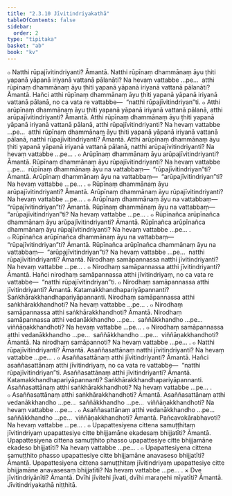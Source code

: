 ```yaml
---
title: "2.3.10 Jīvitindriyakathā"
tableOfContents: false
sidebar:
  order: 2
type: "tipitaka"
basket: "ab"
book: "kv"
---
```



<DynamicBreadcrumb />

<Division number="540" book="kv" bookNo="32" page="291">

<Paragraph number="1826" book="kv">
๐ Natthi rūpajīvitindriyanti? Āmantā. Natthi rūpīnaṃ dhammānaṃ āyu ṭhiti yapanā yāpanā iriyanā vattanā pālanāti? Na hevaṃ vattabbe …pe…  atthi rūpīnaṃ dhammānaṃ āyu ṭhiti yapanā yāpanā iriyanā vattanā pālanāti? Āmantā. Hañci atthi rūpīnaṃ dhammānaṃ āyu ṭhiti yapanā yāpanā iriyanā vattanā pālanā, no ca vata re vattabbe—  “natthi rūpajīvitindriyan”ti.
</Paragraph>

<Paragraph number="1827" book="kv">
๐ Atthi arūpīnaṃ dhammānaṃ āyu ṭhiti yapanā yāpanā iriyanā vattanā pālanā, atthi arūpajīvitindriyanti? Āmantā. Atthi rūpīnaṃ dhammānaṃ āyu ṭhiti yapanā yāpanā iriyanā vattanā pālanā, atthi rūpajīvitindriyanti? Na hevaṃ vattabbe …pe…  atthi rūpīnaṃ dhammānaṃ āyu ṭhiti yapanā yāpanā iriyanā vattanā pālanā, natthi rūpajīvitindriyanti? Āmantā. Atthi arūpīnaṃ dhammānaṃ āyu ṭhiti yapanā yāpanā iriyanā vattanā pālanā, natthi arūpajīvitindriyanti? Na hevaṃ vattabbe …pe… .
</Paragraph>

<Paragraph number="1828" book="kv">
๐ Arūpīnaṃ dhammānaṃ āyu arūpajīvitindriyanti? Āmantā. Rūpīnaṃ dhammānaṃ āyu rūpajīvitindriyanti? Na hevaṃ vattabbe …pe…  rūpīnaṃ dhammānaṃ āyu na vattabbaṃ—  “rūpajīvitindriyan”ti? Āmantā. Arūpīnaṃ dhammānaṃ āyu na vattabbaṃ—  “arūpajīvitindriyan”ti? Na hevaṃ vattabbe …pe… .
</Paragraph>

</Division>
<Division number="541" book="kv" bookNo="32" page="292">

<Paragraph number="1829" book="kv">
๐ Rūpīnaṃ dhammānaṃ āyu arūpajīvitindriyanti? Āmantā. Arūpīnaṃ dhammānaṃ āyu rūpajīvitindriyanti? Na hevaṃ vattabbe …pe… .
</Paragraph>

<Paragraph number="1830" book="kv">
๐ Arūpīnaṃ dhammānaṃ āyu na vattabbaṃ—  “rūpajīvitindriyan”ti? Āmantā. Rūpīnaṃ dhammānaṃ āyu na vattabbaṃ—  “arūpajīvitindriyan”ti? Na hevaṃ vattabbe …pe… .
</Paragraph>

<Paragraph number="1831" book="kv">
๐ Rūpīnañca arūpīnañca dhammānaṃ āyu arūpajīvitindriyanti? Āmantā. Rūpīnañca arūpīnañca dhammānaṃ āyu rūpajīvitindriyanti? Na hevaṃ vattabbe …pe… .
</Paragraph>

<Paragraph number="1832" book="kv">
๐ Rūpīnañca arūpīnañca dhammānaṃ āyu na vattabbaṃ—  “rūpajīvitindriyan”ti? Āmantā. Rūpīnañca arūpīnañca dhammānaṃ āyu na vattabbaṃ—  “arūpajīvitindriyan”ti? Na hevaṃ vattabbe …pe…  natthi rūpajīvitindriyanti? Āmantā. Nirodhaṃ samāpannassa natthi jīvitindriyanti? Na hevaṃ vattabbe …pe… .
</Paragraph>

</Division>
<Division number="542" book="kv" bookNo="32" page="292">

<Paragraph number="1833" book="kv">
๐ Nirodhaṃ samāpannassa atthi jīvitindriyanti? Āmantā. Hañci nirodhaṃ samāpannassa atthi jīvitindriyaṃ, no ca vata re vattabbe—  “natthi rūpajīvitindriyan”ti.
</Paragraph>

<Paragraph number="1834" book="kv">
๐ Nirodhaṃ samāpannassa atthi jīvitindriyanti? Āmantā. Katamakkhandhapariyāpannanti? Saṅkhārakkhandhapariyāpannanti. Nirodhaṃ samāpannassa atthi saṅkhārakkhandhoti? Na hevaṃ vattabbe …pe… .
</Paragraph>

<Paragraph number="1835" book="kv">
๐ Nirodhaṃ samāpannassa atthi saṅkhārakkhandhoti? Āmantā. Nirodhaṃ samāpannassa atthi vedanākkhandho …pe…  saññākkhandho …pe…  viññāṇakkhandhoti? Na hevaṃ vattabbe …pe… .
</Paragraph>

<Paragraph number="1836" book="kv">
๐ Nirodhaṃ samāpannassa atthi vedanākkhandho …pe…  saññākkhandho …pe…  viññāṇakkhandhoti? Āmantā. Na nirodhaṃ samāpannoti? Na hevaṃ vattabbe …pe… .
</Paragraph>

</Division>
<Division number="543" book="kv" bookNo="32" page="292">

<Paragraph number="1837" book="kv">
๐ Natthi rūpajīvitindriyanti? Āmantā. Asaññasattānaṃ natthi jīvitindriyanti? Na hevaṃ vattabbe …pe… .
</Paragraph>

<Paragraph number="1838" book="kv">
๐ Asaññasattānaṃ atthi jīvitindriyanti? Āmantā. Hañci asaññasattānaṃ atthi jīvitindriyaṃ, no ca vata re vattabbe—  “natthi rūpajīvitindriyan”ti. Asaññasattānaṃ atthi jīvitindriyanti? Āmantā. Katamakkhandhapariyāpannanti? Saṅkhārakkhandhapariyāpannanti. Asaññasattānaṃ atthi saṅkhārakkhandhoti? Na hevaṃ vattabbe …pe… .
</Paragraph>

<Paragraph number="1839" book="kv">
๐ Asaññasattānaṃ atthi saṅkhārakkhandhoti? Āmantā. Asaññasattānaṃ atthi vedanākkhandho …pe…  saññākkhandho …pe…  viññāṇakkhandhoti? Na hevaṃ vattabbe …pe… .
</Paragraph>

<Paragraph number="1840" book="kv">
๐ Asaññasattānaṃ atthi vedanākkhandho …pe…  saññākkhandho …pe…  viññāṇakkhandhoti? Āmantā. Pañcavokārabhavoti? Na hevaṃ vattabbe …pe… .
</Paragraph>

</Division>
<Division number="544" book="kv" bookNo="32" page="293">

<Paragraph number="1841" book="kv">
๐ Upapattesiyena cittena samuṭṭhitaṃ jīvitindriyaṃ upapattesiye citte bhijjamāne ekadesaṃ bhijjatīti? Āmantā. Upapattesiyena cittena samuṭṭhito phasso upapattesiye citte bhijjamāne ekadeso bhijjatīti? Na hevaṃ vattabbe …pe… .
</Paragraph>

<Paragraph number="1842" book="kv">
๐ Upapattesiyena cittena samuṭṭhito phasso upapattesiye citte bhijjamāne anavaseso bhijjatīti? Āmantā. Upapattesiyena cittena samuṭṭhitaṃ jīvitindriyaṃ upapattesiye citte bhijjamāne anavasesaṃ bhijjatīti? Na hevaṃ vattabbe …pe… .
</Paragraph>

</Division>
<Division number="545" book="kv" bookNo="32" page="293">

<Paragraph number="1843" book="kv">
× Dve jīvitindriyānīti? Āmantā. Dvīhi jīvitehi jīvati, dvīhi maraṇehi mīyatīti? Āmantā.

</Paragraph>
</Division>

<Paragraph number="1844" type="center" book="kv">
Jīvitindriyakathā niṭṭhitā.
</Paragraph>